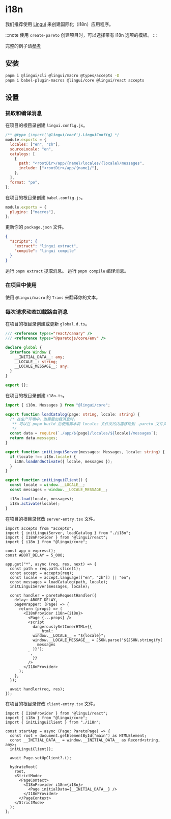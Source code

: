 # i18n

我们推荐使用 [Lingui](https://lingui.dev/) 来创建国际化（i18n）应用程序。

:::note
使用 `create-pareto` 创建项目时，可以选择带有 i18n 选项的模板。
:::

完整的例子请[参考](https://github.com/childrentime/pareto/tree/main/examples/i18n)

## 安装

```bash
pnpm i @lingui/cli @lingui/macro @types/accepts -D
pnpm i babel-plugin-macros @lingui/core @lingui/react accepts
```

## 设置

### 提取和编译消息

在项目的根目录创建 `lingui.config.js`。

```js
/** @type {import('@lingui/conf').LinguiConfig} */
module.exports = {
  locales: ["en", "zh"],
  sourceLocale: "en",
  catalogs: [
    {
      path: "<rootDir>/app/{name}/locales/{locale}/messages",
      include: ["<rootDir>/app/{name}/"],
    },
  ],
  format: "po",
};
```

在项目的根目录创建 `babel.config.js`。

```js
module.exports = {
  plugins: ["macros"],
};
```

更新你的 `package.json` 文件。

```json
{
  "scripts": {
    "extract": "lingui extract",
    "compile": "lingui compile"
  }
}
```

运行 `pnpm extract` 提取消息。
运行 `pnpm compile` 编译消息。

### 在项目中使用

使用 `@lingui/macro` 的 `Trans` 来翻译你的文本。

### 每次请求动态加载路由消息

在项目的根目录创建或更新 `global.d.ts`。

```ts
/// <reference types="react/canary" />
/// <reference types="@paretojs/core/env" />

declare global {
  interface Window {
    __INITIAL_DATA__: any;
    __LOCALE__: string;
    __LOCALE_MESSAGE__: any;
  }
}

export {};
```

在项目的根目录创建 `i18n.ts`。

```ts
import { i18n, Messages } from "@lingui/core";

export function loadCatalog(page: string, locale: string) {
  /* 在生产环境中，当需要加载消息时，
   ** 可以在 pnpm build 后使用脚本将 locales 文件夹的内容移动到 .pareto 文件夹，并在此处修改导入路径。
   */
  const data = require(`./app/${page}/locales/${locale}/messages`);
  return data.messages;
}

export function initLinguiServer(messages: Messages, locale: string) {
  if (locale !== i18n.locale) {
    i18n.loadAndActivate({ locale, messages });
  }
}

export function initLinguiClient() {
  const locale = window.__LOCALE__;
  const messages = window.__LOCALE_MESSAGE__;

  i18n.load(locale, messages);
  i18n.activate(locale);
}
```

在项目的根目录修改 `server-entry.tsx` 文件。

```tsx
import accepts from "accepts";
import { initLinguiServer, loadCatalog } from "./i18n";
import { I18nProvider } from "@lingui/react";
import { i18n } from "@lingui/core";

const app = express();
const ABORT_DELAY = 5_000;

app.get("*", async (req, res, next) => {
  const path = req.path.slice(1);
  const accept = accepts(req);
  const locale = accept.language(["en", "zh"]) || "en";
  const messages = loadCatalog(path, locale);
  initLinguiServer(messages, locale);

  const handler = paretoRequestHandler({
    delay: ABORT_DELAY,
    pageWrapper: (Page) => {
      return (props) => (
        <I18nProvider i18n={i18n}>
          <Page {...props} />
          <script
            dangerouslySetInnerHTML={{
              __html: `
            window.__LOCALE__ = "${locale}";
            window.__LOCALE_MESSAGE__ = JSON.parse('${JSON.stringify(
              messages
            )}');
          `,
            }}
          />
        </I18nProvider>
      );
    },
  });

  await handler(req, res);
});
```

在项目的根目录修改 `client-entry.tsx` 文件。

```tsx
import { I18nProvider } from "@lingui/react";
import { i18n } from "@lingui/core";
import { initLinguiClient } from "./i18n";

const startApp = async (Page: ParetoPage) => {
  const root = document.getElementById("main") as HTMLElement;
  const __INITIAL_DATA__ = window.__INITIAL_DATA__ as Record<string, any>;
  initLinguiClient();

  await Page.setUpClient?.();

  hydrateRoot(
    root,
    <StrictMode>
      <PageContext>
        <I18nProvider i18n={i18n}>
          <Page initialData={__INITIAL_DATA__} />
        </I18nProvider>
      </PageContext>
    </StrictMode>
  );
};
```

